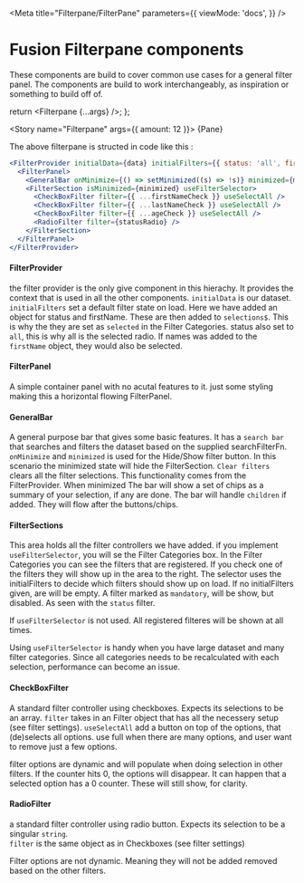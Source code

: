 
<Meta
  title="Filterpane/FilterPane"
  parameters={{
    viewMode: 'docs',
  }}
/>

# Fusion Filterpane components

These components are build to cover common use cases for a general filter panel.
The components are build to work interchangeably, as inspiration or something to build off of.

  return <Filterpane {...args} />;
};

<Story name="Filterpane" args={{ amount: 12 }}>
  {Pane}
</Story>

The above filterpane is structed in code like this :

```jsx
<FilterProvider initialData={data} initialFilters={{ status: 'all', firstName: [] }}>
  <FilterPanel>
    <GeneralBar onMinimize={() => setMinimized((s) => !s)} minimized={minimized} searchFilterFn={searchFilterFn} />
    <FilterSection isMinimized={minimized} useFilterSelector>
      <CheckBoxFilter filter={{ ...firstNameCheck }} useSelectAll />
      <CheckBoxFilter filter={{ ...lastNameCheck }} useSelectAll />
      <CheckBoxFilter filter={{ ...ageCheck }} useSelectAll />
      <RadioFilter filter={statusRadio} />
    </FilterSection>
  </FilterPanel>
</FilterProvider>
```

#### FilterProvider

the filter provider is the only give component in this hierachy. It provides the context that is used in all the other components.
`initialData` is our dataset.
`initialFilters` set a default filter state on load. Here we have added an object for status and firstName.
These are then added to `selections$`. This is why the they are set as `selected` in the Filter Categories.
status also set to `all`, this is why all is the selected radio.
If names was added to the `firstName` object, they would also be selected.

#### FilterPanel

A simple container panel with no acutal features to it. just some styling making this a horizontal flowing FilterPanel.

#### GeneralBar

A general purpose bar that gives some basic features.
It has a `search bar` that searches and filters the dataset based on the supplied searchFilterFn.
`onMinimize` and `minimized` is used for the Hide/Show filter button. In this scenario the minimized state will hide the FilterSection.
`Clear filters` clears all the filter selections. This functionality comes from the FilterProvider.
When minimized The bar will show a set of chips as a summary of your selection, if any are done.
The bar will handle `children` if added. They will flow after the buttons/chips.

#### FilterSections

This area holds all the filter controllers we have added.
if you implement `useFilterSelector`, you will se the Filter Categories box.
In the Filter Categories you can see the filters that are registered.
If you check one of the filters they will show up in the area to the right.
The selector uses the initialFilters to decide which filters should show up on load.
If no initialFilters given, are will be empty.
A filter marked as `mandatory`, will be show, but disabled. As seen with the `status` filter.

If `useFilterSelector` is not used. All registered filteres will be shown at all times.

Using `useFilterSelector` is handy when you have large dataset and many filter categories.
Since all categories needs to be recalculated with each selection, performance can become an issue.

#### CheckBoxFilter

A standard filter controller using checkboxes.
Expects its selections to be an array.
`filter` takes in an Filter object that has all the necessery setup (see filter settings).
`useSelectAll` add a button on top of the options, that (de)selects all options.
use full when there are many options, and user want to remove just a few options.

filter options are dynamic and will populate when doing selection in other filters.
If the counter hits 0, the options will disappear.
It can happen that a selected option has a 0 counter. These will still show, for clarity.

#### RadioFilter

a standard filter controller using radio button.
Expects its selection to be a singular `string`.  
`filter` is the same object as in Checkboxes (see filter settings)

Filter options are not dynamic. Meaning they will not be added removed based on the other filters.

